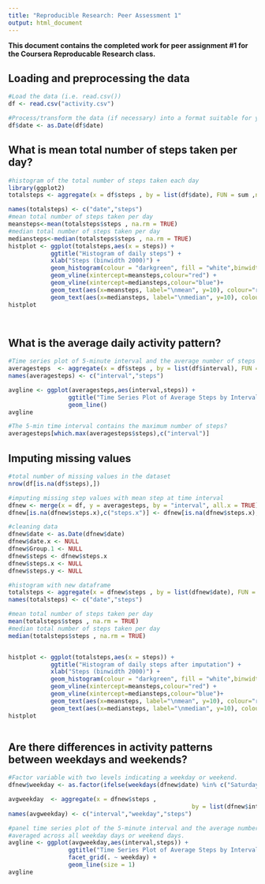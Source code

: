 ```yaml
---
title: "Reproducible Research: Peer Assessment 1"
output: html_document
---
```

**This document contains the completed work for peer assignment #1 for the Coursera Reproducable Research class.**


## Loading and preprocessing the data
```r

#Load the data (i.e. read.csv())
df <- read.csv("activity.csv")

#Process/transform the data (if necessary) into a format suitable for your analysis
df$date <- as.Date(df$date)

```

## What is mean total number of steps taken per day?
```r
#histogram of the total number of steps taken each day
library(ggplot2)
totalsteps <- aggregate(x = df$steps , by = list(df$date), FUN = sum ,na.rm=TRUE)

names(totalsteps) <- c("date","steps")
#mean total number of steps taken per day
meansteps<-mean(totalsteps$steps , na.rm = TRUE)
#median total number of steps taken per day
mediansteps<-median(totalsteps$steps , na.rm = TRUE)
histplot <- ggplot(totalsteps,aes(x = steps)) +
            ggtitle("Histogram of daily steps") +
            xlab("Steps (binwidth 2000)") +
            geom_histogram(colour = "darkgreen", fill = "white",binwidth = 2000) +
            geom_vline(xintercept=meansteps,colour="red") +
            geom_vline(xintercept=mediansteps,colour="blue")+
            geom_text(aes(x=meansteps, label="\nmean", y=10), colour="red", angle=90, text=element_text(size=11))+
            geom_text(aes(x=mediansteps, label="\nmedian", y=10), colour="blue", angle=90, text=element_text(size=11))
histplot




```

## What is the average daily activity pattern?
```r
#Time series plot of 5-minute interval and the average number of steps taken, averaged across all days
averagesteps  <- aggregate(x = df$steps , by = list(df$interval), FUN = mean ,na.rm=TRUE)
names(averagesteps) <- c("interval","steps")

avgline <- ggplot(averagesteps,aes(interval,steps)) +
                 ggtitle("Time Series Plot of Average Steps by Interval") +
                 geom_line()
avgline  

#The 5-min time interval contains the maximum number of steps?
averagesteps[which.max(averagesteps$steps),c("interval")]

```


## Imputing missing values
```r
#total number of missing values in the dataset
nrow(df[is.na(df$steps),])

#imputing missing step values with mean step at time interval
dfnew <- merge(x = df, y = averagesteps, by = "interval", all.x = TRUE)
dfnew[is.na(dfnew$steps.x),c("steps.x")] <- dfnew[is.na(dfnew$steps.x),c("steps.y")]

#cleaning data
dfnew$date <- as.Date(dfnew$date)
dfnew$date.x <- NULL
dfnew$Group.1 <- NULL
dfnew$steps <- dfnew$steps.x
dfnew$steps.x <- NULL
dfnew$steps.y <- NULL

#histogram with new dataframe
totalsteps <- aggregate(x = dfnew$steps , by = list(dfnew$date), FUN = sum ,na.rm=TRUE)
names(totalsteps) <- c("date","steps")

#mean total number of steps taken per day
mean(totalsteps$steps , na.rm = TRUE)
#median total number of steps taken per day
median(totalsteps$steps , na.rm = TRUE)


histplot <- ggplot(totalsteps,aes(x = steps)) +
            ggtitle("Histogram of daily steps after imputation") +
            xlab("Steps (binwidth 2000)") +
            geom_histogram(colour = "darkgreen", fill = "white",binwidth = 2000) +
            geom_vline(xintercept=meansteps,colour="red") +
            geom_vline(xintercept=mediansteps,colour="blue")+
            geom_text(aes(x=meansteps, label="\nmean", y=10), colour="red", angle=90, text=element_text(size=11))+
            geom_text(aes(x=mediansteps, label="\nmedian", y=10), colour="blue", angle=90, text=element_text(size=11))
histplot 



```


## Are there differences in activity patterns between weekdays and weekends?
```r
#Factor variable with two levels indicating a weekday or weekend.
dfnew$weekday <- as.factor(ifelse(weekdays(dfnew$date) %in% c("Saturday","Sunday"), "Weekend", "Weekday")) 

avgweekday  <- aggregate(x = dfnew$steps , 
                                                    by = list(dfnew$interval,dfnew$weekday), FUN = mean ,na.rm=TRUE)
names(avgweekday) <- c("interval","weekday","steps")

#panel time series plot of the 5-minute interval and the average number of steps taken 
#averaged across all weekday days or weekend days.
avgline <- ggplot(avgweekday,aes(interval,steps)) +
                 ggtitle("Time Series Plot of Average Steps by Interval after Imputation") +
                 facet_grid(. ~ weekday) +
                 geom_line(size = 1)
avgline  


```